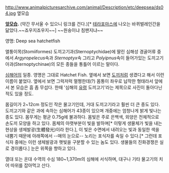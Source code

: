 http://www.animalpicturesarchive.com/animal/Description/etc/deepsea/ds04.jpg
옆모습

'''[http://3.bp.blogspot.com/_ckBlasgNSzg/SVgBV9OZibI/AAAAAAAAKN0/GLsN15DMtg4/s400/Deep+Sea+Hatchetfish.jpg 앞모습].''' (약간 무서울 수 있으니 링크를 건다.)[* [[테라포마스]]에 나오는 바퀴벌레인간을 닮았다.~~죠우지죠우지~~] ~~원숭이냐 침팬지냐~~

영명: Deep sea hatchetfish

앨퉁이목(Stomiiformes) 도끼고기과(Sternoptychidae)에 딸린 심해성 경골어류 중에서 ''Argyropelecus''속과 ''Sternoptyx''속 그리고 ''Polyipnus''속이 들어가있는 도끼고기아과(Sternoptychinae)의 모든 종들을 통틀어 이르는 말이다.

[[심해어]]의 일종. 영명은 그대로 Hatchet Fish. 옆에서 보면 [[도끼]]처럼 생겼다고 해서 이런 이름이 붙었다. 옆에서 보면 그럭저럭 멀쩡한데(?) 몸통이 좌우로 납작한 형태라서 앞에서 본 모습은 흠 좀 무섭다. 한때 '심해의 [[유령]] 도끼고기'라는 제목으로 사진이 돌아다닌 적도 있을 정도.

몸길이가 2~12cm 정도인 작은 물고기인데, 거대 도끼고기라고 훨씬 더 큰 종도 있다. 도끼고기와 같은 과에 속하는 심해어가 43종이 있으며 개중에는 엄청나게 밝게 빛나는 종도 있다. 몸무게는 평균 0.75g에 불과하다. 몸빛은 주로 은백색, 외양은 전체적으로 손도끼 모양을 하고 있다. 몸체의 아랫부분이 빛을 발하며[* 이렇게 생물체가 빛을 내는 현상을 생체발광(生體發光)이라 한다.], 이 빛은 수면에서 내려오는 빛과 동일한 색을 내뿜기 때문에 아래쪽에서 --매의 눈으로-- 노리는 포식자를 속일 수 있다.[* 그런데 포식자 중에는 이런 생체발광과 햇빛을 구분할 수 있는 놈도 있다. 생물들의 진화경쟁은 실로 경이롭다.] 눈은 위쪽을 향하고 있다. 

열대 또는 온대 수역의 수심 180~1,370m의 심해에 서식하며, 대구나 기타 물고기의 치어 따위를 잡아먹고 산다. 
